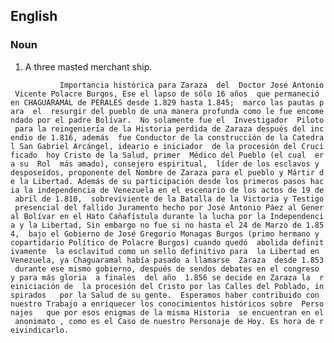 ==English==

===Noun===
{{wikipedia}}
{{en-noun}}

# {{nautical|obsolete}} A three masted merchant ship.


            Importancia histórica para Zaraza  del  Doctor José Antonio Vicente Polacre Burgos, Ese el lapso de sólo 16 años  que permaneció en CHAGUARAMAL de PERALES desde 1.829 hasta 1.845;  marco las pautas para  el  resurgir del pueblo de una manera profunda como le fue encomendado por el padre Bolívar.  No solamente fue el  Investigador  Piloto para la reingeniería de la Historia perdida de Zaraza después del incendio de 1.816, además  fue Conductor de la construcción de la Catedral San Gabriel Arcángel, ideario e iniciador  de la procesión del Crucificado  hoy Cristo de la Salud, primer  Médico del Pueblo (el cual  era su  Rol  más amado), consejero espiritual,  líder de los esclavos y desposeídos, proponente del Nombre de Zaraza para el pueblo y Mártir de la Libertad. Además de su participación desde los primeros pasos hacia la independencia de Venezuela en el escenario de los actos de 19 de abril de 1.810,  sobreviviente de la Batalla de la Victoria y Testigo presencial del fallido Juramento hecho por José Antonio Páez al General Bolívar en el Hato Cañafístula durante la lucha por la Independencia y la Libertad, Sin embargo no fue si no hasta el 24 de Marzo de 1.854,  bajo el Gobierno de José Gregorio Monagas Burgos (primo hermano y copartidario Político de Polacre Burgos) cuando quedó  abolida definitivamente  la esclavitud como un sello definitivo para  la Libertad en Venezuela, ya Chaguaramal había pasado a llamarse  Zaraza  desde 1.853 durante ese mismo gobierno, después de sendos debates en el congreso y para más gloria  a finales  del año  1.856 se decide en Zaraza la  reiniciación de  la procesión del Cristo por las Calles del Poblado, inspirados   por la Salud de su gente.  Esperamos haber contribuido con nuestro Trabajo a enriquecer los conocimientos históricos sobre  Personajes   que por esos enigmas de la misma Historia  se encuentran en el anonimato , como es el Caso de nuestro Personaje de Hoy. Es hora de reivindicarlo.